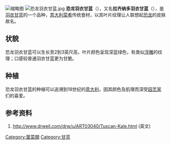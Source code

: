 [[File:Tuscankale.jpg|缩略图]]
[[File:恐龙羽衣甘蓝.jpg|thumb]]
'''恐龙羽衣甘蓝'''（{{lang-en|Dinosaur Kale}}），又名'''拉齐纳多羽衣甘蓝'''（{{lang-en|Lacinato Kale}}），是[[羽衣甘蓝|羽衣甘蓝]]的一个品种，[[意大利菜肴|意大利菜肴]]传统食材，以其叶片纹理让人联想起[[恐龙|恐龙]]的皮肤故名。

==状貌==

恐龙羽衣甘蓝可以生长至2到3英尺高，叶片颜色呈现深蓝绿色，有类似[[浮雕|浮雕]]的纹理；口感较普通羽衣甘蓝更为甘脆。

==种植==

恐龙羽衣甘蓝的种植可以追溯到18世纪的[[意大利|意大利]]，因其颜色及肌理而深受[[园艺家|园艺家]]们的喜爱。

==参考资料==
#http://www.drweil.com/drw/u/ART03040/Tuscan-Kale.html {{Wayback|url=http://www.drweil.com/drw/u/ART03040/Tuscan-Kale.html |date=20090605040057 }} (英文)

[[Category:葉菜類|Category:葉菜類]]
[[Category:甘蓝|Category:甘蓝]]
